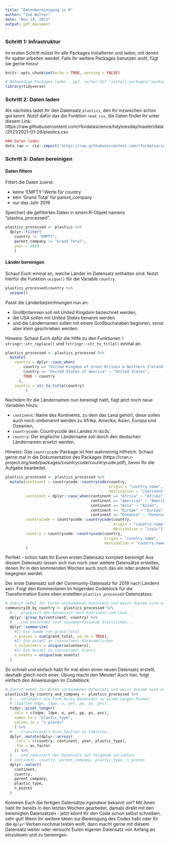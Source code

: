 ```yaml
---
title: "Datenbereinigung in R"
author: "Zoé Wolter"
date: "Nov 19, 2021"
output: pdf_document
---
```


### Schritt 1: Infrastruktur
Im ersten Schritt müsst Ihr alle Packages installieren und laden, mit denen Ihr später arbeiten werdet. Falls Ihr weitere Packages benutzen wollt, fügt sie gerne hinzu!

```r
knitr::opts_chunk$set(echo = TRUE, warning = FALSE)

# Notwendige Packages laden - ggf. vorher mit "install.packages("package") installieren
library(tidyverse)
```


### Schritt 2: Daten laden
Als nächstes ladet Ihr den Datensatz `plastics`, den Ihr inzwischen schon gut kennt. Nutzt dafür das die Funktion `read_csv`, die Daten findet Ihr unter diesem Link: https://raw.githubusercontent.com/rfordatascience/tidytuesday/master/data/2021/2021-01-26/plastics.csv

```r
### Daten laden
data_raw <- rio::import('https://raw.githubusercontent.com/rfordatascience/tidytuesday/master/data/2021/2021-01-26/plastics.csv')
```


### Schritt 3: Daten bereinigen

#### Daten filtern
Filtert die Daten zuerst:

- keine 'EMPTY'-Werte für country
- kein 'Grand Total' für parent_company
- nur das Jahr 2019

Speichert die gefilterten Daten in einem R-Objekt namens "plastics_processed".
  
```r
plastics_processed <- plastics %>%
  dplyr::filter(
    country != "EMPTY",
    parent_company != "Grand Total",
    year = 2019
    )
```

#### Länder bereinigen
Schaut Euch einmal an, welche Länder im Datensatz enthalten sind. Nutzt hierfür die Funktion `unique()` für die Variable `country`.

```r
plastics_processed$country %>%
  unique()
```

Passt die Länderbezeichnungen nun an:

- Großbritannien soll mit *United Kingdom* bezeichnet werden, 
- die USA sollen mit *United States* benannt werden
- und die Ländernamen sollen mit einem Großbuchstaben beginnen, sonst aber klein geschrieben werden.

Hinweis: Schaut Euch dafür die Hilfe zu den Funktionen `?stringr::str_replace()` und `?stringr::str_to_title()` einmal an.

```r
plastics_processed <- plastics_processed %>%
  mutate(
    country = dplyr::case_when(
        country == "United Kingdom of Great Britain & Northern Ireland" ~ "United Kingdom",
        country == "United States of America" ~ "United States",
        TRUE ~ country
      ),
    country = str_to_title(country)
         )
```

Nachdem Ihr die Ländernamen nun bereinigt habt, fügt jetzt noch neue Variablen hinzu: 

- `continent`: Name des Kontinents, zu dem das Land gehört, diese sollen auch noch umbenannt werden zu Afrika, Amerika, Asien, Europa und Ozeanien,
- `countrycode`: Countrycode des Landes in iso3c.
- `country`: Der englische Ländername soll durch den deutschen Ländernamen ersetzt werden.

Hinweis: Das `countrycode`-Package ist hier wahnsinnig hilfreich. Schaut gerne mal in die Dokumentation des Packages (https://cran.r-project.org/web/packages/countrycode/countrycode.pdf), bevor Ihr die Aufgabe bearbeitet.

```r
plastics_processed <- plastics_processed %>%
  mutate(continent = countrycode::countrycode(country, 
                                              origin = "country.name", 
                                              destination = "continent"),
         continent = dplyr::case_when(continent == "Africa" ~ "Afrika",
                                      continent == "Americas" ~ "Amerika",
                                      continent == "Asia" ~ "Asien",
                                      continent == "Europe" ~ "Europa",
                                      continent == "Oceania" ~ "Ozeanien"),
         countrycode = countrycode::countrycode(country, 
                                                origin = "country.name", 
                                                destination = "iso2c"),
         country = countrycode::countrycode(country,
                                            origin = "country.name",
                                            destination = "country.name.de"),
         )
```

Perfekt - schon habt Ihr Euren ersten Datensatz komplett bereinigt! 
Aus diesem Datensatz lassen sich nun noch zwei weitere Datensätze erstellen, denen Ihr in den kommenden Wochen auch noch das ein oder andere Mal begegnen werdet.

Der erste Datensatz soll der Community-Datensatz für 2019 nach Ländern sein. Folgt den Kommentaren im folgenden Codeblock für die Transformation Eures eben erstellten `plastics_processed`-Datensatzes:

```r
# Zuerst nehmt Ihr Euren vorhandenen Datensatz und weist diesem eine neue Bezeichnung zu...
community19_by_country <- plastics_processed %>% 
  # ...gruppiert den Datensatz nach Kontinent und Land...
  dplyr::group_by(continent, country) %>% 
  # ...und berechnet noch zusammenfassende Statistiken...
  dplyr::summarize(
    #1) Die Summe von grand_total
    n_pieces = sum(grand_total, na.rm = TRUE),
    #2) Die Anzahl an (einzelnen) Ehrenamtlichen
    n_volunteers = unique(volunteers),
    #3) Die Anzahl an (einzelnen) Events
    n_events = unique(num_events)
  )
```
So schnell und einfach habt Ihr mal eben einen neuen Datensatz erstellt, deshalb gleich noch einer, Übung macht den Meister! Auch hier, folgt einfach den Anweisungen im Codeblock:

```r
# Zuerst nehmt Ihr Euren vorhandenen Datensatz und weist diesem eine neue Bezeichnung zu...
plastics19_by_country_and_company <- plastics_processed %>%
  # ...verändert die Form Eures Datensatz zu einem langen Format 
  # (Spalten hdpe, ldpe, o, pet, pp, ps, pvc)...
  tidyr::pivot_longer(
    cols = c(hdpe, ldpe, o, pet, pp, ps, pvc),
    names_to = "plastic_type",
    values_to = "n_pieces"
    ) %>%
  # ...transformiert Eure Spalten zu Faktoren...
  dplyr::mutate(dplyr::across(
    .cols = c(country, continent, year, plastic_type),
    .fns = as_factor
    )) %>%
  # ...und reduziert den Datensatz auf folgende Variablen:
  # continent, country, parent_company, plastic_type, n_pieces
  dplyr::select(
    continent,
    country,
    parent_company,
    plastic_type,
    n_pieces
  )
```

Kommen Euch die fertigen Datensätze irgendwie bekannt vor? Mit ihnen habt Ihr bereits in den letzten Wochen gearbeitet, damals direkt mit den bereinigten Datensätzen - jetzt könnt Ihr den Code schon selbst schreiben, sehr gut! Wenn Ihr weitere Ideen zur Bereinigung des Codes habt oder Ihr die `dplyr`-Verben nochmal testen wollt, dann macht gerne mit diesem Datensatz weiter oder versucht Euren eigenen Datensatz von Anfang an einzulesen und zu bereinigen. 